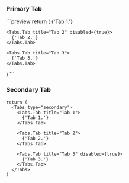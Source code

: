 
<br />

### Primary Tab
<Documenter >
```preview
return (
  <Tabs>
    <Tabs.Tab title="Tab 1">
      {'Tab 1.'}
    </Tabs.Tab>

    <Tabs.Tab title="Tab 2" disabled={true}>
      {'Tab 2.'}
    </Tabs.Tab>

    <Tabs.Tab title="Tab 3">
      {'Tab 3.'}
    </Tabs.Tab>
  </Tabs>
)
```

</Documenter>

### Secondary Tab
```preview
return (
  <Tabs type="secondary"> 
    <Tabs.Tab title="Tab 1">
      {'Tab 1.'}
    </Tabs.Tab>

    <Tabs.Tab title="Tab 2">
      {'Tab 2.'}
    </Tabs.Tab>

    <Tabs.Tab title="Tab 3" disabled={true}>
      {'Tab 3.'}
    </Tabs.Tab>
  </Tabs>
)
```
